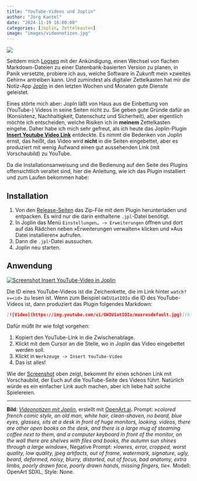 ```yaml
---
title: "YouTube-Videos und Joplin"
author: "Jörg Kantel"
date: "2024-11-19 16:00:00"
categories: [Joplin, Zettelkasten]
image: "images/videonotizen.jpg"
---
```


[![](images/videonotizen-b.jpg)](https://www.flickr.com/photos/schockwellenreiter/54151173198/)

Seitdem mich [Logseq](http://cognitiones.kantel-chaos-team.de/webworking/auszeichnungssprachen/logseq.html) mit der Ankündigung, einen Wechsel von flachen Markdown-Dateien zu einer Datenbank-basierten Version zu planen, in Panik versetzte, probiere ich aus, welche Software in Zukunft mein »zweites Gehirn« antreiben kann. Und zumindest als digitaler Zettelkasten hat mir die Notiz-App [Joplin](http://cognitiones.kantel-chaos-team.de/webworking/staticsites/joplin.html) in den letzten Wochen und Monaten gute Dienste geleistet.

Eines störte mich aber: Jopln läßt von Haus aus die Einbettung von (YouTube-) Videos in seine Seiten nicht zu. Sie geben gute Gründe dafür an (Konsistenz, Nachhaltigkeit, Datenschutz und Sicherheit), aber eigentlich möchte ich entscheiden, welche Risiken ich in **meinem** Zettelkasten eingehe. Daher habe ich mich sehr gefreut, als ich heute das Joplin-Plugin **[Insert Youtube Video Link](https://www.npmjs.com/package/joplin-plugin-insert-youtube-video)** entdeckte. Es nimmt die Bedenken von Joplin ernst, das heißt, das Video wird **nicht** in die Seiten eingebettet, aber es produziert mit wenig Aufwand einen gut aussehenden Link (mit Vorschaubild) zu YouTube.

Da die Installationsanweisung und die Bedienung auf den Seite des Plugins offensichtlich veraltet sind, hier die Anleitung, wie ich das Plugin installiert und zum Laufen bekommen habe:

## Installation

1. Von den [Release-Seiten](https://github.com/badabing2005/joplin-plugin-ytinsert/releases/tag/v1.1.0) das Zip-File mit dem Plugin herunterladen und entpacken. Es wird nur die darin enthaltene `.jpl`-Datei benötigt.
2. In Joplin das Menü `Einstellungen… -> Erweiterungen` öffnen und dort auf das Rädchen neben »Erweiterungen verwalten« klicken und »Aus Datei installieren« aufrufen.
3. Dann die `.jpl`-Datei aussuchen.
4. Joplin neu starten.

## Anwendung

[![Screenshot Insert YouTube-Video in Joplin](images/joplinvideo.jpg)](https://www.flickr.com/photos/schockwellenreiter/54151254158/)

Die ID eines YouTube-Videos ist die Zeichenkette, die im Link hinter `watch?v=<id>` zu lesen ist. Wenn zum Beispiel `GWIU1atIOIo` die ID des YouTube-Videos ist, dann produziert das Plugin folgendes Markdown:

~~~markdown
[![Video](https://img.youtube.com/vi/GWIU1atIOIo/maxresdefault.jpg)](https://www.youtube.com/watch?v=GWIU1atIOIo)
~~~

Dafür müßt Ihr wie folgt vorgehen:

1. Kopiert den YouTube-Link in die Zwischenablage.
2. Klickt mit dem Cursor an die Stelle, wo in Joplin das Video eingebettet werden soll.
3.  Klickt in `Werkzeuge -> Insert YouTube-Video`
4. Das ist alles!

Wie der [Screenshot](https://www.flickr.com/photos/schockwellenreiter/54151254158/) oben zeigt, bekommt Ihr einen schönen Link mit Vorschaubild, der Euch auf die YouTube-Seite des Videos führt. Natürlich würde es ein einfacher Link auch machen, aber ich liebe halt solche Spielereien.

---

**Bild**: *[Videonotizen mit Joplin](https://www.flickr.com/photos/schockwellenreiter/54151173198/)*, erstellt mit [OpenArt.ai](https://openart.ai/). Prompt: »*colored french comic style, an old man, white hair, clean-shaven, no beard, blue eyes, glasses, sits at a desk in front of huge monitors, looking. videos, there are other open books on the desk, and there is a large mug of steaming coffee next to them, and a computer keyboard in front of the monitor, on the wall there are shelves with files and books, the autumn sun shines through a large window*«, Negative Prompt: »*lowres, error, cropped, worst quality, low quality, jpeg artifacts, out of frame, watermark, signature, ugly, beard, deformed, noisy, blurry, distorted, out of focus, bad anatomy, extra limbs, poorly drawn face, poorly drawn hands, missing fingers, tie*«. Modell: OpenArt SDXL, Style: None.
